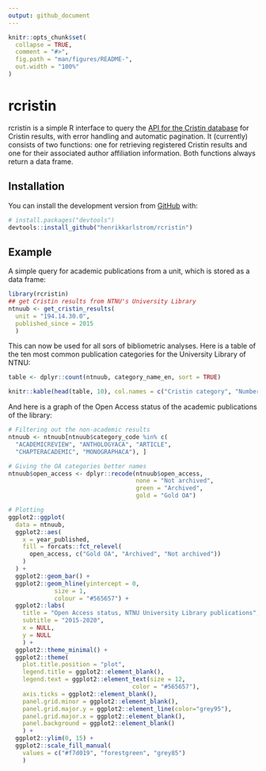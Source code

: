 ```yaml
---
output: github_document
---
```


<!-- README.md is generated from README.Rmd. Please edit that file -->

```r
knitr::opts_chunk$set(
  collapse = TRUE,
  comment = "#>",
  fig.path = "man/figures/README-",
  out.width = "100%"
)
```

# rcristin

<!-- badges: start -->
<!-- badges: end -->

rcristin is a simple R interface to query the [API for the Cristin database](https://api.cristin.no/v2/doc/index.html) for Cristin results, with error handling and automatic pagination. It (currently) consists of two functions: one for retrieving registered Cristin results and one for their associated author affiliation information. Both functions always return a data frame.

## Installation

You can install the development version from [GitHub](https://github.com/) with:

``` r
# install.packages("devtools")
devtools::install_github("henrikkarlstrom/rcristin")
```

## Example

A simple query for academic publications from a unit, which is stored as a data frame:

```r
library(rcristin)
## get Cristin results from NTNU's University Library
ntnuub <- get_cristin_results(
  unit = "194.14.30.0", 
  published_since = 2015
  )
```

This can now be used for all sors of bibliometric analyses. Here is a table of the ten most common publication categories for the University Library of NTNU:

```r
table <- dplyr::count(ntnuub, category_name_en, sort = TRUE)

knitr::kable(head(table, 10), col.names = c("Cristin category", "Number of Cristin posts"))
```

And here is a graph of the Open Access status of the academic publications of the library:

```r
# Filtering out the non-academic results
ntnuub <- ntnuub[ntnuub$category_code %in% c(
  "ACADEMICREVIEW", "ANTHOLOGYACA", "ARTICLE",
  "CHAPTERACADEMIC", "MONOGRAPHACA"), ]

# Giving the OA categories better names
ntnuub$open_access <- dplyr::recode(ntnuub$open_access,
                                    none = "Not archived",
                                    green = "Archived",
                                    gold = "Gold OA")

# Plotting
ggplot2::ggplot(
  data = ntnuub,
  ggplot2::aes(
    x = year_published,
    fill = forcats::fct_relevel(
      open_access, c("Gold OA", "Archived", "Not archived"))
    )
  ) +
  ggplot2::geom_bar() +
  ggplot2::geom_hline(yintercept = 0,
             size = 1,
             colour = "#565657") +
  ggplot2::labs(
    title = "Open Access status, NTNU University Library publications",
    subtitle = "2015-2020",
    x = NULL,
    y = NULL
    ) +
  ggplot2::theme_minimal() +
  ggplot2::theme(
    plot.title.position = "plot",
    legend.title = ggplot2::element_blank(),
    legend.text = ggplot2::element_text(size = 12,
                                   color = "#565657"),
    axis.ticks = ggplot2::element_blank(),
    panel.grid.minor = ggplot2::element_blank(),
    panel.grid.major.y = ggplot2::element_line(color="grey95"),
    panel.grid.major.x = ggplot2::element_blank(),
    panel.background = ggplot2::element_blank()
    ) +
  ggplot2::ylim(0, 15) +
  ggplot2::scale_fill_manual(
    values = c("#f7d019", "forestgreen", "grey85")
    )
```

